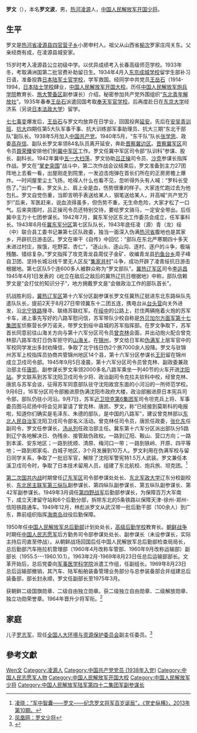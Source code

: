 {{Otheruses|羅文 (消歧義)|other=同名或類似名的其它條目描述}}
'''罗文'''（{{bd|1913年|4月28日|1996年}}），本名'''罗文波'''，男，[[熱河省_(中華民國)|热河]][[凌源县|凌源]]人，[[中国人民解放军开国少将|中国人民解放军开国少将]]。

== 生平 ==
罗文是[[熱河省_(中華民國)|热河省]][[凌源县|凌源县]][[四官营子乡|四官营子乡]]小房申村人。祖父从山西省[[榆次|榆次]]罗家庄闯关东。父亲经商有成，在凌源县城安家。

15岁时考入凌源县公立初级中学。以优异成绩考入长春高级师范学校。1933年冬，考取满洲国第二批官费补助留日生。1934年4月入[[东京成城学校|东京成城学校]]留学生部补习日语，准备投靠[[日本陆军士官学校|日本陆军士官学校]]，学军救国。经同学中共党员[[王岳石|王岳石]]（1914-1994，[[日本陆士学校|日本陆士学校]]肆业，[[中国人民解放军开国大校|中国人民解放军开国大校]]。历任[[中国人民解放军炮兵学院|中国人民解放军炮兵学院]]教育长、[[旅大警备区|旅大警备区]]副参谋长）介绍，秘密参加共产党外围组织“[[东北青年解放社|东北青年解放社]]”。1935年春奉[[王岳石|王岳石]]派遣回国考取[[奉天军官学校|奉天军官学校]]。后再度赴日在[[东京大学|东京大学]]经济系（另说[[日本法政大学|日本法政大学]]）留学。

[[七七事变|七七事变]]爆发后，[[王岳石|王岳石]]与罗文均放弃在日学业，回国投奔[[延安|延安]]。先后在[[安吴青训班|安吴青训班]]、[[抗大|抗大]]四期任第5大队军事干事、抗大训练部军事助理员、抗大三期“东北干部队”副队长。1938年5月加入[[中国共产党|中国共产党]]。1940年5月，“东干队”队长[[张学思|张学思]]、政委[[高存信|高存信]]、副队长罗文率领84名队员离开延安，奔赴[[晋察冀边区|晋察冀边区]]。[[晋察冀军区|晋察冀军区]]司令员[[聂荣臻|聂荣臻]]安排他们到[[冀中军区|冀中军区]]工作。罗文任冀中军区司令部“队训科”参谋、股长、副科长。1942年冀中[[五一大扫荡|五一大扫荡]]，罗文协助[[吕正操|吕正操]]司令员、[[沙克|沙克]]参谋长指挥作战。罗文在“[[掌史突围|掌史突围]]”战斗中，第二次作战会议结束后，罗文准备到主力27团阵地上去看一看，出屋刚走到院里，一发迫击炮弹在首长们所在的正房房檐上爆炸。一时间屋里尘土飞扬，呛得人什么也看不见，忽听得外头有人喊：“罗科长受伤了。”出门一看，罗文头上、肩上全是血，伤势很重的样子。大家连忙跑过去为他包扎。罗文自觉伤重，当即言明手表送给某人，钢笔送给某人，并高喊“共产党万岁!”后来，军医赶来，说血流得虽多，但伤势不重，无生命危险，大家才松了一口气。后来突围时，吕正操司令员还特别交待，要给罗文骑马，一定安全带出。后任冀中主力十七团参谋长。1942年7月，冀东军分区东北工作委员会成立，任军事科长。1943年6月任[[冀热辽军区|冀东军分区]]第七区队队长，1943年底任凌（源）青（龙）绥（中）联合县工委书记兼第七区队政委，独当一面深入伪满[[热河省_(满洲国)|热河省]]腹地也是其家乡，开辟抗日游击区。罗文在审干《自传》中回忆：“部队在东北严寒期四十多天未进过村庄，挨饿，吃野菜、杏仁”，“逐山头、逐山沟、逐村、逐户的斗争，极端残酷、错综复杂。”罗文指挥了攻克青龙县周仗子金矿、收编青龙县[[钓鱼台乡|钓鱼台乡]]周子峰自卫团、坚持长城沿线千里无人区反“[[集家并村|集家并村]]”斗争，成功开辟了凌青绥抗日游击根据地。第七区队5个连600多人被群众称为“罗文部队”。[[冀热辽军区|冀热辽军区]]司令[[李运昌|李运昌]]1945年4月1日发表的《屹立在敌后之敌后的冀热辽抗日根据地》中称，部队信赖罗文是“会打仗的知识分子”，地方拥戴罗文是“会做政治工作的部队首长”。 

抗战胜利后，[[冀热辽军区|冀热辽军区]]第十六军分区副参谋长罗文任冀热辽挺进东北东路纵队先遣队队长，提前2天于8月27日带领冀东十二团五连，携电台从[[台营镇|台头营]]向关外进发，沿[[北宁铁路|北宁铁路]]搜寻、联络苏联红军。在[[绥中|绥中]]的公路上，拦住两辆拖着火炮的苏军卡车，递上事先写好的八路军慰问信，苏军带队少校自称是[[外贝加尔方面军|外贝加尔方面军]][[苏联第17集团军|第十七集团军]]侦察营长伊万诺夫，带罗文到绥中县城的苏军指挥部。在罗文争取下，苏军首长同意前往山海关方向与第十六军分区司令员[[曾克林|曾克林]]会面，并出动炮火配合曾克林部八路军攻打日伪军拒守的[[山海关|山海关]]。在[[锦州|锦州]]，罗文给日军和[[伪满军|伪满军]]上层军官中的军校同学发出多封劝降信，争取了北宁线日伪2个旅7000余人投降。罗文与驻锦州苏军上校指挥员协商共管锦州地区14个县，第十六军分区参谋长[[王珩_(中国人民志愿军师长)|王珩]]留在锦州成立卫戍司令部。1945年9月5日凌晨，第十六军分区司令员曾克林、副政委兼政治部主任[[唐凯|唐凯]]、副参谋长罗文率领2000多名八路军乘坐一列40节的火车开进[[沈阳站|沈阳站]]。罗文联系到苏军沈阳卫戍司令{{tsl|ru|Ковтун-Станкевич, Андрей Игнатьевич|安德烈·伊格纳季耶维奇·科夫通-斯坦科维奇|卡夫通}}少将、政治副司令克拉夫钦科中校，经曾克林、唐凯与苏军会谈，征得苏军同意部队驻守沈阳故宫东面的小河沿的一所师范学校。9月6日，16军分区司令部搬进原伪满沈阳市政府大楼，政治部搬进原日本宪兵司令部，部队仍驻小河沿。9月7日，苏军[[近卫坦克第6集团军|近卫坦克第6集团军]]司令{{tsl|en|Andrei Grigoryevich Kravchenko|安德烈·格奥尔基耶维奇·克拉夫申科}}坦克兵上将、军事委员图马尼扬中将会见并宴请了曾克林、唐凯、罗文，称“已经接到莫斯科的电报啦，知道你们确实是毛泽东、朱德的部队，是中国的八路军”，建议曾克林部以[[东北人民自治军|东北人民自治军]]沈阳卫戍司令部名义活动。曾克林任司令员，唐凯任政委，[[张化东|张化东]]任副司令，罗文任参谋长，[[汤从列|汤从列]]任政治部主任。冀东第十六军分区派出部队分5路到辽宁各地解决日、伪残余、接管敌伪政权。一路到辽阳、鞍山、营口方向；一路到本溪、安东地区；一路到抚顺、清原、梅河口一带；一路到铁岭、开原、四平等地；一路到郑家屯、白城子地区，3个月发展到10万人。罗文利用在伪满军校与留日同学关系，争取了一批旧军官，解除了沈阳军警宪特1.5万人武装。罗文兼任本溪卫戍司令时，争取了日本技术留用人员，组建了东北航校、炮兵旅、坦克团。<ref>[http://www.doc88.com/p-3833745215748.html 凌晓：“军中智囊——罗文——纪念罗文将军百岁诞辰”，《党史纵横》，2013年第10期。]</ref>

[[第二次国共内战|第二次国共内战]]时期曾任[[辽东军区|辽东军区]]司令部参谋处处长、[[东北军政大学|东北军政大学]]辽东分校副校长、[[东北民主联军第三纵队|东北民主联军第三纵队]]副参谋长、第四纵队副参谋长、第五纵队副参谋长、第42军副参谋长。1949年3月调任[[第四野战军|第四野战军]]后勤部参谋长，为保障百万大军南下，成立天津留守站和6个后勤分部，拆除东北的5条铁路以保障天津-徐州-郑州-信阳铁路通车。1949年12月，林彪派罗文从武汉带一批后勤干部（100余人）到广东，靠前组织指挥[[海南岛|海南岛]]战役后勤保障。

1950年任[[中国人民解放军|中国人民解放军]][[总后勤部|总后勤部]]计划处处长，[[高级后勤学校|高级后勤学校]]教育长。[[朝鲜战争|朝鲜战争]]时期任[[中国人民志愿军|中国人民志愿军]]后方勤务司令部参谋处处长、副参谋长（未设参谋长，实际主持后司直至停战）。从朝鲜战场回国后任中国人民解放军总后勤部检查局局长，总后勤部汽车拖拉机管理部（1960年4月改称车管部、1960年9月改称运输部）副部长（1955.5---1960.10.1）。1963年2月-1969年8月23日任总后运输部部长。文革开始后，总后党委向[[军事医学科学院|军事医学科学院]]派遣工作组，任副组长。1969年8月23日总后运输部撤销，其汽车、陆军船舶装备管理业务部分与总参装备部合并组建总后装备部，部长封永顺，罗文任副部长至1975年3月。

获朝鲜二级国旗勋章、二级自由独立勋章。获二级独立自由勋章、二级解放勋章、独立功勋荣誉章。1964年晋升少将军衔。<ref>[http://news.ifeng.com/history/special/dbjzhjj/200910/1014_8351_1387702.shtml 凤凰网：罗文少将]</ref>

== 家庭 ==
儿子[[罗志军_(1951年)|罗志军]]，现任[[全国人民代表大会环境与资源保护委员会|全国人大环境与资源保护委员会]]副主任委员。<ref>{{Cite web|url=http://news.xinhuanet.com/rwk/2013-02/19/c_124364046.htm|title=罗志军简历|accessdate=2017-10-29|work=新华网|archiveurl=https://web.archive.org/web/20171029172948/http://news.xinhuanet.com/rwk/2013-02/19/c_124364046.htm|archivedate=2017-10-29|deadurl=yes}}</ref>

== 參考文獻 ==
{{Reflist}}

{{Authority control}}
{{DEFAULTSORT:Luo罗}}
[[Category:罗姓|Wen文]]
[[Category:凌源人|Category:凌源人]]
[[Category:中国共产党党员_(1938年入党)|Category:中国共产党党员 (1938年入党)]]
[[Category:中国人民志愿军人物|Category:中国人民志愿军人物]]
[[Category:中国人民解放军开国大校|Category:中国人民解放军开国大校]]
[[Category:中国人民解放军少将|Category:中国人民解放军少将]]
[[Category:中国人民解放军陆军第四十二集团军副参谋长|Category:中国人民解放军陆军第四十二集团军副参谋长]]